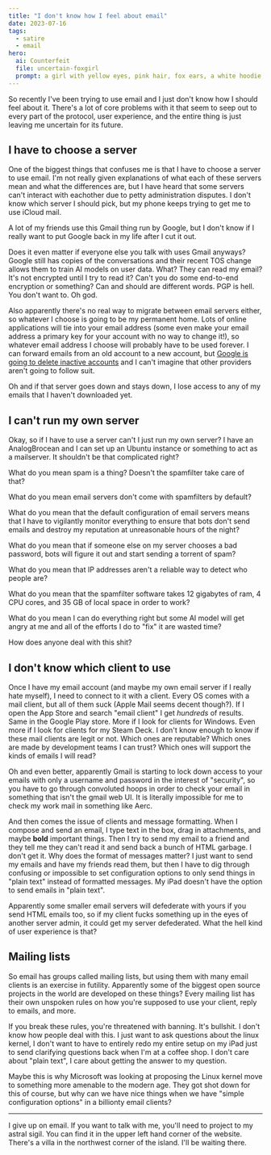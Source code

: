 ```yaml
---
title: "I don't know how I feel about email"
date: 2023-07-16
tags:
  - satire
  - email
hero:
  ai: Counterfeit
  file: uncertain-foxgirl
  prompt: a girl with yellow eyes, pink hair, fox ears, a white hoodie, and a short skirt walking through a park; her hair is very long and is wearing a very uncertain look.
---
```


So recently I've been trying to use email and I just don't know how I
should feel about it. There's a lot of core problems with it that seem
to seep out to every part of the protocol, user experience, and the
entire thing is just leaving me uncertain for its future.

## I have to choose a server

One of the biggest things that confuses me is that I have to choose a
server to use email. I'm not really given explanations of what each of
these servers mean and what the differences are, but I have heard that
some servers can't interact with eachother due to petty administration
disputes. I don't know which server I should pick, but my phone keeps
trying to get me to use iCloud mail.

A lot of my friends use this Gmail thing run by Google, but I don't
know if I really want to put Google back in my life after I cut it
out.

<XeblogConv name="Mara" mood="hmm">
  Does it even matter if everyone else you talk with uses Gmail anyways? Google
  still has copies of the conversations and their recent TOS change allows them
  to train AI models on user data.
</XeblogConv>
<XeblogConv name="Aoi" mood="rage">
  What? They can read my email? It's not encrypted until I try to read it? Can't
  you do some end-to-end encryption or something?
</XeblogConv>
<XeblogConv name="Cadey" mood="coffee">
  Can and should are different words. PGP is hell. You don't want to.
</XeblogConv>
<XeblogConv name="Aoi" mood="facepalm">
  Oh god.
</XeblogConv>

Also apparently there's no real way to migrate between email servers
either, so whatever I choose is going to be my permanent home. Lots of
online applications will tie into your email address (some even make
your email address a primary key for your account with no way to
change it!), so whatever email address I choose will probably have to
be used forever. I can forward emails from an old account to a new
account, but [Google is going to delete inactive
accounts](https://support.google.com/accounts/answer/12418290?hl=en)
and I can't imagine that other providers aren't going to follow suit.

Oh and if that server goes down and stays down, I lose access to any
of my emails that I haven't downloaded yet.

## I can't run my own server

Okay, so if I have to use a server can't I just run my own server? I
have an AnalogBrocean and I can set up an Ubuntu instance or something
to act as a mailserver. It shouldn't be that complicated right?

What do you mean spam is a thing? Doesn't the spamfilter take care of
that?

What do you mean email servers don't come with spamfilters by default?

What do you mean that the default configuration of email servers means
that I have to vigilantly monitor everything to ensure that bots don't
send emails and destroy my reputation at unreasonable hours of the
night?

What do you mean that if someone else on my server chooses a bad
password, bots will figure it out and start sending a torrent of spam?

What do you mean that IP addresses aren't a reliable way to detect who
people are?

What do you mean that the spamfilter software takes 12 gigabytes of
ram, 4 CPU cores, and 35 GB of local space in order to work?

What do you mean I can do everything right but some AI model will get
angry at me and all of the efforts I do to "fix" it are wasted time?

<XeblogConv name="Aoi" mood="rage">
  How does anyone deal with this shit?
</XeblogConv>

## I don't know which client to use

Once I have my email account (and maybe my own email server if I
really hate myself), I need to connect to it with a client. Every OS
comes with a mail client, but all of them suck (Apple Mail seems
decent though?). If I open the App Store and search "email client" I
get _hundreds_ of results. Same in the Google Play store. More if I
look for clients for Windows. Even more if I look for clients for my
Steam Deck. I don't know enough to know if these mail clients are
legit or not. Which ones are reputable? Which ones are made by
development teams I can trust? Which ones will support the kinds of
emails I will read?

Oh and even better, apparently Gmail is starting to lock down access
to your emails with only a username and password in the interest of
"security", so you have to go through convoluted hoops in order to
check your email in something that isn't the gmail web UI. It is
literally impossible for me to check my work mail in something like
Aerc.

And then comes the issue of clients and message formatting. When I
compose and send an email, I type text in the box, drag in
attachments, and maybe **bold** important things. Then I try to send
my email to a friend and they tell me they can't read it and send back
a bunch of HTML garbage. I don't get it. Why does the format of
messages matter? I just want to send my emails and have my friends
read them, but then I have to dig through confusing or impossible to
set configuration options to only send things in "plain text" instead
of formatted messages. My iPad doesn't have the option to send emails
in "plain text".

Apparently some smaller email servers will defederate with yours if
you send HTML emails too, so if my client fucks something up in the
eyes of another server admin, it could get my server defederated. What
the hell kind of user experience is that?

## Mailing lists

So email has groups called mailing lists, but using them with many
email clients is an exercise in futility. Apparently some of the
biggest open source projects in the world are developed on these
things? Every mailing list has their own unspoken rules on how you're
supposed to use your client, reply to emails, and more.

If you break these rules, you're threatened with banning. It's
bullshit. I don't know how people deal with this. I just want to ask
questions about the linux kernel, I don't want to have to entirely
redo my entire setup on my iPad just to send clarifying questions back
when I'm at a coffee shop. I don't care about "plain text", I care
about getting the answer to my question.

Maybe this is why Microsoft was looking at proposing the Linux kernel
move to something more amenable to the modern age. They got shot down
for this of course, but why can we have nice things when we have
"simple configuration options" in a billionty email clients?

---

I give up on email. If you want to talk with me, you'll need to
project to my astral sigil. You can find it in the upper left hand
corner of the website. There's a villa in the northwest corner of the
island. I'll be waiting there.

<XeblogToot url="https://pony.social/@cadey/110715083282612029"></XeblogToot>

